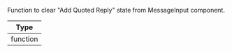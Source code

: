 Function to clear "Add Quoted Reply" state from MessageInput component.

| Type     |
| -------- |
| function |
